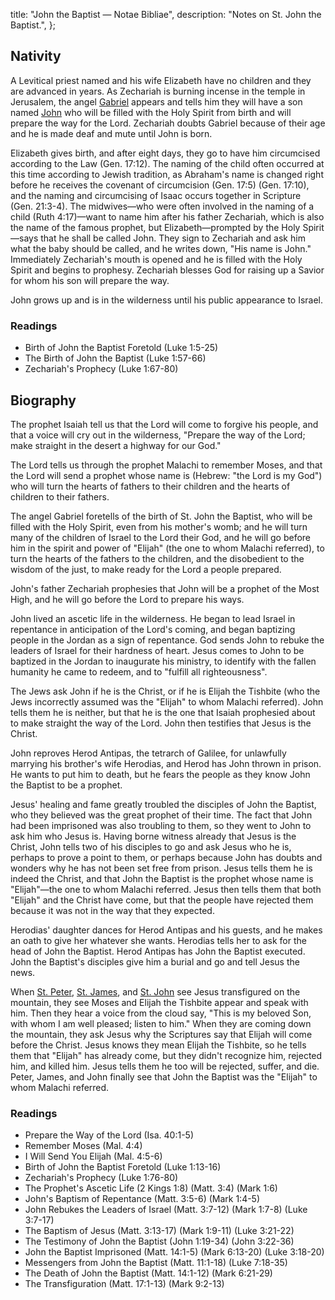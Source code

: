   title: "John the Baptist — Notae Bibliae",
  description: "Notes on St. John the Baptist.",
};

<Initial text="John the Baptist" />

## Nativity

A Levitical priest named <Definition lang="hebrew" anchor="zecharya" text="Zechariah" /> and his wife Elizabeth have no children and they are advanced in years. As Zechariah is burning incense in the temple in Jerusalem, the angel [Gabriel](/people/saints/angels/gabriel) appears and tells him they will have a son named [John](/glossary/names#john) who will be filled with the Holy Spirit from birth and will prepare the way for the Lord. Zechariah doubts Gabriel because of their age and he is made deaf and mute until John is born.

Elizabeth gives birth, and after eight days, they go to have him circumcised according to the Law (Gen. 17:12). The naming of the child often occurred at this time according to Jewish tradition, as Abraham's name is changed right before he receives the covenant of circumcision (Gen. 17:5) (Gen. 17:10), and the naming and circumcising of Isaac occurs together in Scripture (Gen. 21:3-4). The midwives—who were often involved in the naming of a child (Ruth 4:17)—want to name him after his father Zechariah, which is also the name of the famous prophet, but Elizabeth—prompted by the Holy Spirit—says that he shall be called John. They sign to Zechariah and ask him what the baby should be called, and he writes down, "His name is John." Immediately Zechariah's mouth is opened and he is filled with the Holy Spirit and begins to prophesy. Zechariah blesses God for raising up a Savior for whom his son will prepare the way.

John grows up and is in the wilderness until his public appearance to Israel.

### Readings

- Birth of John the Baptist Foretold (Luke 1:5-25)
- The Birth of John the Baptist (Luke 1:57-66)
- Zechariah's Prophecy (Luke 1:67-80)

## Biography

The prophet Isaiah tell us that the Lord will come to forgive his people, and that a voice will cry out in the wilderness, "Prepare the way of the Lord; make straight in the desert a highway for our God."

The Lord tells us through the prophet Malachi to remember Moses, and that the Lord will send a prophet whose name is <Definition lang="hebrew" anchor="eliyahu" text='"Elijah"' /> (Hebrew: "the Lord is my God") who will turn the hearts of fathers to their children and the hearts of children to their fathers.

The angel Gabriel foretells of the birth of St. John the Baptist, who will be filled with the Holy Spirit, even from his mother's womb; and he will turn many of the children of Israel to the Lord their God, and he will go before him in the spirit and power of "Elijah" (the one to whom Malachi referred), to turn the hearts of the fathers to the children, and the disobedient to the wisdom of the just, to make ready for the Lord a people prepared.

John's father Zechariah prophesies that John will be a prophet of the Most High, and he will go before the Lord to prepare his ways.

John lived an ascetic life in the wilderness. He began to lead Israel in repentance in anticipation of the Lord's coming, and began baptizing people in the Jordan as a sign of repentance. God sends John to rebuke the leaders of Israel for their hardness of heart. Jesus comes to John to be baptized in the Jordan to inaugurate his ministry, to identify with the fallen humanity he came to redeem, and to "fulfill all righteousness".

The Jews ask John if he is the Christ, or if he is Elijah the Tishbite (who the Jews incorrectly assumed was the "Elijah" to whom Malachi referred). John tells them he is neither, but that he is the one that Isaiah prophesied about to make straight the way of the Lord. John then testifies that Jesus is the Christ.

John reproves Herod Antipas, the tetrarch of Galilee, for unlawfully marrying his brother's wife Herodias, and Herod has John thrown in prison. He wants to put him to death, but he fears the people as they know John the Baptist to be a prophet.

Jesus' healing and fame greatly troubled the disciples of John the Baptist, who they believed was the great prophet of their time. The fact that John had been imprisoned was also troubling to them, so they went to John to ask him who Jesus is. Having borne witness already that Jesus is the Christ, John tells two of his disciples to go and ask Jesus who he is, perhaps to prove a point to them, or perhaps because John has doubts and wonders why he has not been set free from prison. Jesus tells them he is indeed the Christ, and that John the Baptist is the prophet whose name is "Elijah"—the one to whom Malachi referred. Jesus then tells them that both "Elijah" and the Christ have come, but that the people have rejected them because it was not in the way that they expected.

Herodias' daughter dances for Herod Antipas and his guests, and he makes an oath to give her whatever she wants. Herodias tells her to ask for the head of John the Baptist. Herod Antipas has John the Baptist executed. John the Baptist's disciples give him a burial and go and tell Jesus the news.

When [St. Peter](/people/saints/apostles/peter), [St. James](/people/saints/apostles/james), and [St. John](/people/saints/apostles/john) see Jesus transfigured on the mountain, they see Moses and Elijah the Tishbite appear and speak with him. Then they hear a voice from the cloud say, "This is my beloved Son, with whom I am well pleased; listen to him." When they are coming down the mountain, they ask Jesus why the Scriptures say that Elijah will come before the Christ. Jesus knows they mean Elijah the Tishbite, so he tells them that "Elijah" has already come, but they didn't recognize him, rejected him, and killed him. Jesus tells them he too will be rejected, suffer, and die. Peter, James, and John finally see that John the Baptist was the "Elijah" to whom Malachi referred.

### Readings

- Prepare the Way of the Lord (Isa. 40:1-5)
- Remember Moses (Mal. 4:4)
- I Will Send You Elijah (Mal. 4:5-6)
- Birth of John the Baptist Foretold (Luke 1:13-16)
- Zechariah's Prophecy (Luke 1:76-80)
- The Prophet's Ascetic Life (2 Kings 1:8) (Matt. 3:4) (Mark 1:6)
- John's Baptism of Repentance (Matt. 3:5-6) (Mark 1:4-5)
- John Rebukes the Leaders of Israel (Matt. 3:7-12) (Mark 1:7-8) (Luke 3:7-17)
- The Baptism of Jesus (Matt. 3:13-17) (Mark 1:9-11) (Luke 3:21-22)
- The Testimony of John the Baptist (John 1:19-34) (John 3:22-36)
- John the Baptist Imprisoned (Matt. 14:1-5) (Mark 6:13-20) (Luke 3:18-20)
- Messengers from John the Baptist (Matt. 11:1-18) (Luke 7:18-35)
- The Death of John the Baptist (Matt. 14:1-12) (Mark 6:21-29)
- The Transfiguration (Matt. 17:1-13) (Mark 9:2-13)
